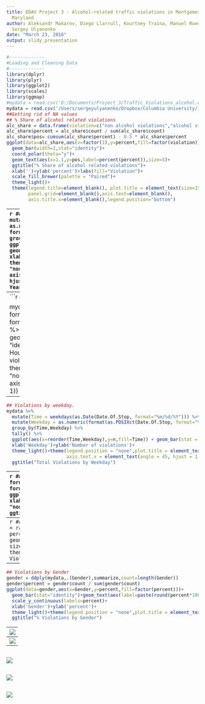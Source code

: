 ```yaml
---
title: EDAV Project 3 - Alcohol-related traffic violations in Montgomery county of
  Maryland
author: Aleksandr Makarov, Diego Llarrull, Kourtney Traina, Manuel Rueda, Ryan Walsh,
  Sergey Ulyanenko
date: "March 23, 2016"
output: slidy_presentation
---
```

```r
#-------------
#Loading and Cleaning Data
#-------------
library(dplyr)
library(plyr)
library(ggplot2)
library(scales)
library(ggmap)
#mydata = read.csv('D:/Documents/Project_3/Traffic_Violations_alcohol.csv',header = TRUE)
mydata = read.csv('/Users/sergeyulyanenko/Dropbox/Columbia University/1_EDAV W4701/Projects/Project_3/Traffic_Violations_alcohol.csv',header = TRUE)
##Getting rid of NA values
## % Share of alcohol related violations
alc_share = data.frame(violation=c("non alcohol violations","alcohol violations"),count=c(815245,30653))
alc_share$percent = alc_share$count / sum(alc_share$count) 
alc_share$pos= cumsum(alc_share$percent) - 0.5 * alc_share$percent 
ggplot(data=alc_share,aes(x=factor(1),y=percent,fill=factor(violation)))+
  geom_bar(width=1,stat="identity")+
  coord_polar(theta="y")+
  geom_text(aes(x=1.1,y=pos,label=percent(percent)),size=5)+
  ggtitle("% Share of alcohol related violations")+
  xlab('')+ylab('percent')+labs(fill="Violation")+
  scale_fill_brewer(palette = "Paired")+
  theme_light()+
  theme(legend.title=element_blank(), plot.title = element_text(size=15),
        panel.grid=element_blank(),axis.text=element_blank(),
        axis.title.x=element_blank(),legend.position="bottom")
```
----
```r
## Violations by Year.
mydata %>%
  mutate(Year = as.numeric(format(as.POSIXct(Date.Of.Stop, format="%m/%d/%Y"),"%Y"))) %>%
  group_by(Year) %>%
  tally() %>%
  ggplot(aes(x=Year,y=n,fill=Year)) + geom_bar(stat = "identity") +
  xlab('Year')+ylab('Number of violations')+
  theme_light()+theme(legend.position = "none",plot.title = element_text(size=15),
                      axis.text.x = element_text(angle = 45, hjust = 1))+
  ggtitle("Total Violations by Year")
```
----
```r

## Violations by hour

mydata %>%
  mutate(Time = format(as.POSIXct(mydata$Time.Of.Stop, format="%H"),"%H")) %>%
  group_by(Time) %>%
  tally() %>%
  ggplot(aes(fill=n)) + geom_bar(aes(x=Time, y = n), stat = "identity") +
  ggtitle("Total Violations per Hour")+
  xlab('Time')+ylab('Number of violations')+
  theme_light()+theme(legend.position = "none",plot.title = element_text(size=15),
                      axis.text.x = element_text(angle = 0, hjust = 1))
```
----
```r
## Violations by weekday.
mydata %>%
  mutate(Time = weekdays(as.Date(Date.Of.Stop, format="%m/%d/%Y"))) %>%
  mutate(Weekday = as.numeric(format(as.POSIXct(Date.Of.Stop, format="%m/%d/%Y"),"%w"))) %>%
  group_by(Time,Weekday) %>%
  tally() %>%
  ggplot(aes(x=reorder(Time,Weekday),y=n,fill=Time)) + geom_bar(stat = "identity") +
  xlab('Weekday')+ylab('Number of violations')+
  theme_light()+theme(legend.position = "none",plot.title = element_text(size=15),
                      axis.text.x = element_text(angle = 45, hjust = 1))+
  ggtitle("Total Violations by Weekday")
```
----
```r
## Violations by month.
mydata %>%
  mutate(Time = months(as.Date(Date.Of.Stop, format="%m/%d/%Y"))) %>%
  mutate(Month = as.numeric(format(as.POSIXct(Date.Of.Stop, format="%M"),"%M"))) %>%
  group_by(Time,Month) %>%
  tally() %>%
  ggplot(aes(x=reorder(Time,Month),y=n,fill=Time)) + geom_bar(stat = "identity") +
  xlab('Month')+ylab('Number of violations')+
  theme_light()+theme(legend.position = "none",plot.title = element_text(size=15),
                      axis.text.x = element_text(angle = 45, hjust = 1))+
  ggtitle("Total Violations by Month")
```
----
```r
## Violations by race.
race = ddply(mydata,.(Race),summarize,count=length(Race))
race$percent = race$count / sum(race$count) 
ggplot(data=race,aes(x=reorder(Race, -percent),y=percent,fill=factor(percent)))+
  geom_bar(stat="identity")+geom_text(aes(label=paste(round(percent*100,1),"%"),y=percent+0.012), size=5,vjust=-0.2)+
  scale_y_continuous(labels=percent)+
  xlab('Race')+ylab('percent')+
  theme_light()+theme(legend.position = "none",plot.title = element_text(size=15))+
  ggtitle("% Violations by Race")
```
----
```r
## Violations by Gender
gender = ddply(mydata,.(Gender),summarize,count=length(Gender))
gender$percent = gender$count / sum(gender$count) 
ggplot(data=gender,aes(x=Gender,y=percent,fill=factor(percent)))+
  geom_bar(stat="identity")+geom_text(aes(label=paste(round(percent*100,1),"%"),y=percent+0.012), size=5,vjust=-0.5)+
  scale_y_continuous(labels=percent)+
  xlab('Gender')+ylab('percent')+
  theme_light()+theme(legend.position = "none",plot.title = element_text(size=15))+
  ggtitle("% Violations by Gender")
```
---
![](/Users/sergeyulyanenko/Dropbox/Columbia University/1_EDAV W4701/Projects/Project_3/images/ViolationsDistrictBar.png)
---
![](/Users/sergeyulyanenko/Dropbox/Columbia University/1_EDAV W4701/Projects/Project_3/images/Montgomery.png)
---
![](/Users/sergeyulyanenko/Dropbox/Columbia University/1_EDAV W4701/Projects/Project_3/images/Germantown.png)
---
![](/Users/sergeyulyanenko/Dropbox/Columbia University/1_EDAV W4701/Projects/Project_3/images/Rockville.png)
---
![](/Users/sergeyulyanenko/Dropbox/Columbia University/1_EDAV W4701/Projects/Project_3/images/North Bethesda.png)
---
